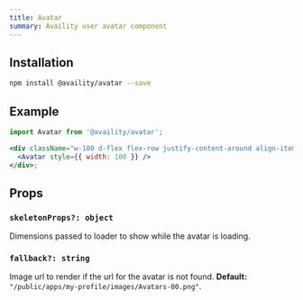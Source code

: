 ```yaml
---
title: Avatar
summary: Availity user avatar component
---
```


## Installation

```bash
npm install @availity/avatar --save
```

## Example

```jsx  viewCode=true
import Avatar from '@availity/avatar';

<div className="w-100 d-flex flex-row justify-content-around align-items-center">
  <Avatar style={{ width: 100 }} />
</div>;
```

## Props

### `skeletonProps?: object`

Dimensions passed to loader to show while the avatar is loading.

### `fallback?: string`

Image url to render if the url for the avatar is not found. **Default:** `"/public/apps/my-profile/images/Avatars-00.png"`.
